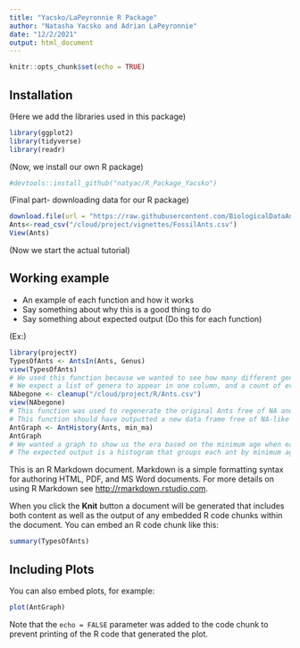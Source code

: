 ```yaml
---
title: "Yacsko/LaPeyronnie R Package"
author: "Natasha Yacsko and Adrian LaPeyronnie"
date: "12/2/2021"
output: html_document
---
```


```r
knitr::opts_chunk$set(echo = TRUE)
```

## Installation

(Here we add the libraries used in this package)

```r
library(ggplot2)
library(tidyverse)
library(readr)
```

(Now, we install our own R package)

```r
#devtools::install_github("natyac/R_Package_Yacsko")
```

(Final part- downloading data for our R package)

```r
download.file(url = "https://raw.githubusercontent.com/BiologicalDataAnalysis2019/2021/main/projects/project_one/data/FossilAnts.csv", destfile = "FossilAnts.csv")
Ants<-read_csv("/cloud/project/vignettes/FossilAnts.csv")
View(Ants)
```

(Now we start the actual tutorial)

## Working example

+ An example of each function and how it works
+ Say something about why this is a good thing to do
+ Say something about expected output
(Do this for each function)

(Ex:)

```r
library(projectY)
TypesOfAnts <- AntsIn(Ants, Genus)
view(TypesOfAnts)
# We used this function because we wanted to see how many different genera were represented in the experiment/data frame.
# We expect a list of genera to appear in one column, and a count of every time a genera to be in one column, and a count of every time a genera was listed in the Genus column of our original Ants data frame.
NAbegone <- cleanup("/cloud/project/R/Ants.csv")
view(NAbegone)
# This function was used to regenerate the original Ants free of NA and empty data values.
# This function should have outputted a new data frame free of NA-like values.
AntGraph <- AntHistory(Ants, min_ma)
AntGraph
# We wanted a graph to show us the era based on the minimum age when each ant was alive and what era had the most ants living in it.
# The expected output is a histogram that groups each ant by minimum age with a count of each ant/era. 
```

This is an R Markdown document. Markdown is a simple formatting syntax for authoring HTML, PDF, and MS Word documents. For more details on using R Markdown see <http://rmarkdown.rstudio.com>.

When you click the **Knit** button a document will be generated that includes both content as well as the output of any embedded R code chunks within the document. You can embed an R code chunk like this:

```r
summary(TypesOfAnts)
```

## Including Plots

You can also embed plots, for example:

```r
plot(AntGraph)
```

Note that the `echo = FALSE` parameter was added to the code chunk to prevent printing of the R code that generated the plot.
